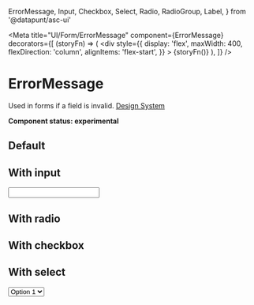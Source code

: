   ErrorMessage,
  Input,
  Checkbox,
  Select,
  Radio,
  RadioGroup,
  Label,
} from '@datapunt/asc-ui'

<Meta
  title="UI/Form/ErrorMessage"
  component={ErrorMessage}
  decorators={[
    (storyFn) => (
      <div
        style={{
          display: 'flex',
          maxWidth: 400,
          flexDirection: 'column',
          alignItems: 'flex-start',
        }}
      >
        {storyFn()}
      </div>
    ),
  ]}
/>

# ErrorMessage

Used in forms if a field is invalid.
[Design System](https://designsystem.amsterdam.nl/7awj1hc9f/p/35e7b1-error-message)

**Component status: experimental**

## Default

<Preview>
  <Story name="Default">
    <React.Fragment>
      <ErrorMessage message="This is an incorrect value" />
    </React.Fragment>
  </Story>
</Preview>

## With input

<Preview>
  <Story name="With input">
    <React.Fragment>
      <Input error />
      <ErrorMessage message="This a required field" />
    </React.Fragment>
  </Story>
</Preview>

## With radio

<Preview>
  <Story name="With radio">
    <React.Fragment>
      <RadioGroup name="group-1" error>
        <Label htmlFor="radio-1" label="Windows">
          <Radio id="radio-1" />
        </Label>
        <Label htmlFor="radio-2" label="MacOS">
          <Radio id="radio-2" />
        </Label>
        <Label htmlFor="radio-3" label="Linux">
          <Radio id="radio-3" />
        </Label>
      </RadioGroup>
      <ErrorMessage message="This a required field" />
    </React.Fragment>
  </Story>
</Preview>

## With checkbox

<Preview>
  <Story name="With checkbox">
    <React.Fragment>
      <Label htmlFor="error" label="Accept terms">
        <Checkbox id="error" error />
      </Label>
      <ErrorMessage message="This a required field" />
    </React.Fragment>
  </Story>
</Preview>

## With select

<Preview>
  <Story name="With select">
    <React.Fragment>
      <Select id="select-1" error>
        <option value="1">Option 1</option>
        <option value="2">Option 2</option>
        <option value="3">Option 3</option>
        <option value="4">Option 4</option>
      </Select>
      <ErrorMessage message="This a required field" />
    </React.Fragment>
  </Story>
</Preview>
